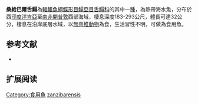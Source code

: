 {{Speciesbox
| name = 桑給巴爾舌鰨
| image = 
| image_width = 250px
| image_caption = 
| status = NE
| status_system = IUCN3.1
| genus = Cynoglossus
| species = zanzibarensis 
| authority = [[Norman|Norman]], [[1939|1939]]
| synonyms = *''Cynoglossus zanzibariensis,Norman, 1939''
}}

'''桑給巴爾舌鰨'''為[[輻鰭魚綱|輻鰭魚綱]][[鰈形目|鰈形目]][[鰨亞目|鰨亞目]][[舌鰨科|舌鰨科]]的其中一[[種|種]]，為熱帶海水魚，分布於西[[印度洋|印度洋]][[肯亞|肯亞]]至[[南非|南非]][[開普敦|開普敦]]西部海域，棲息深度183-293公尺，體長可達32公分，棲息在沿岸底層水域，以[[無脊椎動物|無脊椎動物]]為食，生活習性不明，可做為食用魚。
==参考文献==
*{{FishBase_species|genus=Cynoglossus|species=zanzibarensis |year=2014|month=4}}

== 扩展阅读 ==
{{refbegin}}
{{wikispecies-inline|Cynoglossus zanzibarensis|桑給巴爾舌鰨}}
{{refend}}
{{Taxonbar|from=Q3642558}}

[[Category:食用魚|Category:食用魚]]
[[Category:舌鰨屬|zanzibarensis]]


{{魚類小作品}}